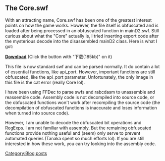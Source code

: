 == The Core.swf ==

With an attracting name, Core.swf has been one of the greatest interest points on how the game works. However, the file itself is obfuscated and is loaded after being processed in an obfuscated function in mainD2.swf. Still curious about what the "Core" actually is, I tried inserting export code after the mysterious decode into the disassembled mainD2 class. Here is what I got:

'''[http://pan.baidu.com/s/1nt2BtDB Download]'''
(Click the button with "下载(185kb)" on it)

This file is now standard swf and can be parsed normally. It do contain a lot of essential functions, like api_port. However, important functions are still obfuscated, like the api_port parameter. Unfortunately, the only image in this file is the cat error (really Core lol).

I have been using FFDec to parse swfs and rabcdasm to unassemble and reassemble code. Assembly code is not decompiled into source code, or the obfuscated functions won't work after recompiling the source code (the decompilation of obfuscated functions is inaccurate and loses information when turned into source code).

However, I am unable to decode the obfuscated bit operations and RegExps. I am not familiar with assembly. But the remaining obfuscated functions provide nothing useful and (seem) only serve to prevent automated queries (Tanaka spent so much efforts lol). If you are still interested in how these work, you can try looking into the assembly code.
[[Category:Blog posts]]